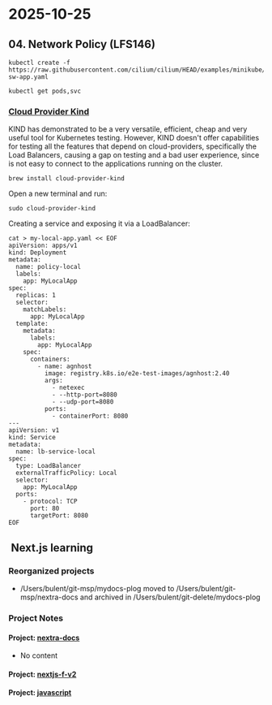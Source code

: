 # 2025-10-25


## 04. Network Policy (LFS146)


```shell
kubectl create -f https://raw.githubusercontent.com/cilium/cilium/HEAD/examples/minikube/http-sw-app.yaml
```


```shell
kubectl get pods,svc
```

### [Cloud Provider Kind](https://github.com/kubernetes-sigs/cloud-provider-kind)

KIND has demonstrated to be a very versatile, efficient, cheap and very useful tool for Kubernetes testing. 
However, KIND doesn't offer capabilities for testing all the features that depend on cloud-providers, specifically the Load Balancers, causing a gap on testing and a bad user experience, 
since is not easy to connect to the applications running on the cluster.



```shell
brew install cloud-provider-kind
```

Open a new terminal and run:

```shell
sudo cloud-provider-kind

```

Creating a service and exposing it via a LoadBalancer:

```shell
cat > my-local-app.yaml << EOF
apiVersion: apps/v1
kind: Deployment
metadata:
  name: policy-local
  labels:
    app: MyLocalApp
spec:
  replicas: 1
  selector:
    matchLabels:
      app: MyLocalApp
  template:
    metadata:
      labels:
        app: MyLocalApp
    spec:
      containers:
        - name: agnhost
          image: registry.k8s.io/e2e-test-images/agnhost:2.40
          args:
            - netexec
            - --http-port=8080
            - --udp-port=8080
          ports:
            - containerPort: 8080
---
apiVersion: v1
kind: Service
metadata:
  name: lb-service-local
spec:
  type: LoadBalancer
  externalTrafficPolicy: Local
  selector:
    app: MyLocalApp
  ports:
    - protocol: TCP
      port: 80
      targetPort: 8080
EOF
```



##  Next.js learning

### Reorganized projects

- /Users/bulent/git-msp/mydocs-plog moved to /Users/bulent/git-msp/nextra-docs and archived in /Users/bulent/git-delete/mydocs-plog


### Project Notes

#### Project: [nextra-docs](/Users/bulent/git-msp/nextra-docs)

- No content

#### Project: [nextjs-f-v2](docs/nextjs-f-v2.mdx)



#### Project: [javascript](/Users/bulent/git-msp/javascript)

